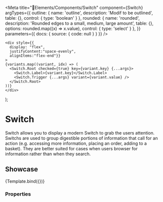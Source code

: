 
<Meta
  title="🧩Elements/Components/Switch"
  component={Switch}
  argTypes={{
    outline: {
      name: 'outline',
      description: 'Modif to be outlined',
      table: {},
      control: {
        type: 'boolean'
      }
    },
    rounded: {
      name: 'rounded',
      description: 'Rounded edges to a small, medium, large amount',
      table: {},
      options: rounded.map((x) => x.value),
      control: { type: 'select' }
    },
  }}
  parameters={{
      docs: {
          source: {
              code: null
          }
      }
  }}
/>

    <div style={{ 
      display: "flex", 
      justifyContent:"space-evenly", 
      alignItems:"flex-end"}}
    >
    {variants.map((variant, idx) => (
      <Switch.Root checked={true} key={variant.key} {...args}>
        <Switch.Label>{variant.key}</Switch.Label>
        <Switch.Trigger {...args} variant={variant.value} />
      </Switch.Root>
    ))}
    </div>
);

# Switch

Switch allows you to display a modern Switch to grab the users attention. Switchs are used to group digestible portions of information that call for an action (e.g. accessing more information, placing an order, adding to a basket). They are better suited for cases when users browser for information rather than when they search.

<!--You can customize variants changing the variables, more info in the [variables page](/docs/start--page)-->

## Showcase
<Canvas>
  <Story
    name="Switch"
    args={{
      outline: false,
      disabled: false
    }}
    height="375px">
    {Template.bind({})}
  </Story>
</Canvas>

### Properties

<ArgsTable story="Switch" of={Switch} />

